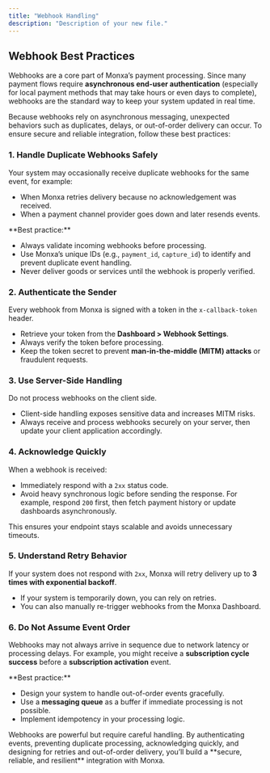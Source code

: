 ```yaml
---
title: "Webhook Handling"
description: "Description of your new file."
---
```


## Webhook Best Practices

Webhooks are a core part of Monxa’s payment processing. Since many payment flows require **asynchronous end-user authentication** (especially for local payment methods that may take hours or even days to complete), webhooks are the standard way to keep your system updated in real time.

Because webhooks rely on asynchronous messaging, unexpected behaviors such as duplicates, delays, or out-of-order delivery can occur. To ensure secure and reliable integration, follow these best practices:

### 1. Handle Duplicate Webhooks Safely

Your system may occasionally receive duplicate webhooks for the same event, for example:

- When Monxa retries delivery because no acknowledgement was received.
- When a payment channel provider goes down and later resends events.

<Check>
  **Best practice:**

- Always validate incoming webhooks before processing.
- Use Monxa’s unique IDs (e.g., `payment_id`, `capture_id`) to identify and prevent duplicate event handling.
- Never deliver goods or services until the webhook is properly verified.
</Check>

### 2. Authenticate the Sender

Every webhook from Monxa is signed with a token in the `x-callback-token` header.

- Retrieve your token from the **Dashboard \> Webhook Settings**.
- Always verify the token before processing.
- Keep the token secret to prevent **man-in-the-middle (MITM) attacks** or fraudulent requests.

### 3. Use Server-Side Handling

Do not process webhooks on the client side.

- Client-side handling exposes sensitive data and increases MITM risks.
- Always receive and process webhooks securely on your server, then update your client application accordingly.

### 4. Acknowledge Quickly

When a webhook is received:

- Immediately respond with a `2xx` status code.
- Avoid heavy synchronous logic before sending the response. For example, respond `200` first, then fetch payment history or update dashboards asynchronously.

This ensures your endpoint stays scalable and avoids unnecessary timeouts.

### 5. Understand Retry Behavior

If your system does not respond with `2xx`, Monxa will retry delivery up to **3 times with exponential backoff**.

- If your system is temporarily down, you can rely on retries.
- You can also manually re-trigger webhooks from the Monxa Dashboard.

### 6. Do Not Assume Event Order

Webhooks may not always arrive in sequence due to network latency or processing delays. For example, you might receive a **subscription cycle success** before a **subscription activation** event.

<Check>
  **Best practice:**

- Design your system to handle out-of-order events gracefully.
- Use a **messaging queue** as a buffer if immediate processing is not possible.
- Implement idempotency in your processing logic.
</Check>

<Warning>
   Webhooks are powerful but require careful handling. By authenticating events, preventing duplicate processing, acknowledging quickly, and designing for retries and out-of-order delivery, you’ll build a **secure, reliable, and resilient** integration with Monxa.
</Warning>